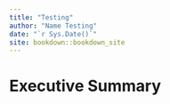 ```yaml
--- 
title: "Testing"
author: "Name Testing"
date: "`r Sys.Date()`"
site: bookdown::bookdown_site
---
```


# Executive Summary

